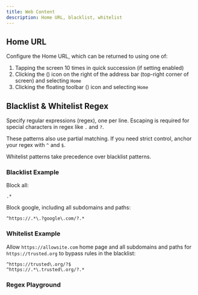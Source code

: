 ```yaml
---
title: Web Content
description: Home URL, blacklist, whitelist
---
```



## Home URL

Configure the Home URL, which can be returned to using one of:

1. Tapping the screen 10 times in quick succession (if setting enabled)
1. Clicking the <span className="inline-flex">(<EllipsisVertical />)</span> icon on the right of the address bar (top-right corner of screen) and selecting `Home`
1. Clicking the floating toolbar <span className="inline-flex">(<Wrench className="-rotate-90 mx-2"/>)</span> icon and selecting `Home`

## Blacklist & Whitelist Regex

Specify regular expressions (regex), one per line.
Escaping is required for special characters in regex like `.` and `?`.

These patterns also use partial matching.
If you need strict control, anchor your regex with `^` and `$`.

Whitelist patterns take precedence over blacklist patterns.

### Blacklist Example

Block all:

```
.*
```

Block google, including all subdomains and paths:

```
^https://.*\.?google\.com/?.*
```

### Whitelist Example

Allow `https://allowsite.com` home page and all subdomains and paths for `https://trusted.org` to bypass rules in the blacklist:
```
^https://trusted\.org/?$
^https://.*\.trusted\.org/?.*
```

### Regex Playground

<RegexPlayground />